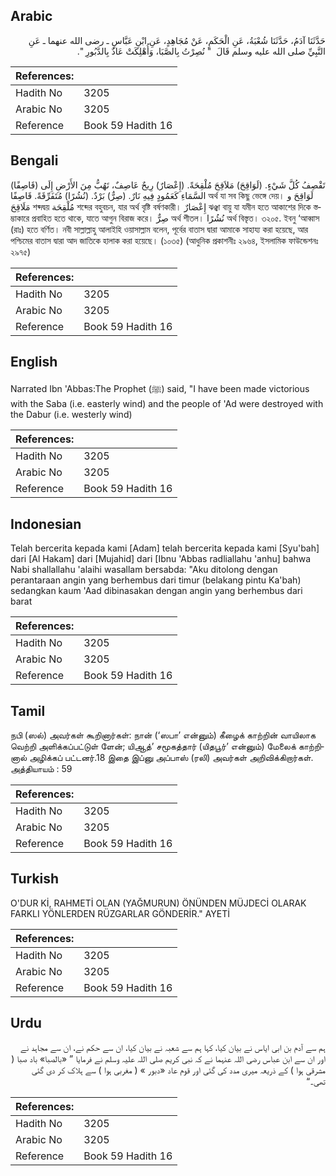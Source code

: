 ## Arabic


<div dir="rtl" lang="ar" style={{fontSize:'larger',backgroundColor:'#f8f9fa',padding:20}}>
حَدَّثَنَا آدَمُ، حَدَّثَنَا شُعْبَةُ، عَنِ الْحَكَمِ، عَنْ مُجَاهِدٍ، عَنِ ابْنِ عَبَّاسٍ ـ رضى الله عنهما ـ عَنِ النَّبِيِّ صلى الله عليه وسلم قَالَ ‏ "‏ نُصِرْتُ بِالصَّبَا، وَأُهْلِكَتْ عَادٌ بِالدَّبُورِ ‏"‏‏.‏
</div>
<div style={{backgroundColor:'#f8f9fa',padding:20, marginBottom: 10}}><table> <thead> <tr> <th>References:</th> <th></th> </tr> </thead> <tbody><tr><td>Hadith No</td><td>3205</td></tr><tr><td>Arabic No</td><td>3205</td></tr><tr><td>Reference</td><td>Book 59 Hadith 16</td></tr></tbody></table></div>

## Bengali


<div dir="ltr" lang="bn" style={{fontSize:'larger',backgroundColor:'#f8f9fa',padding:20}}>
(قَاصِفًا) تَقْصِفُ كُلَّ شَيْءٍ. (لَوَاقِحَ) مَلاَقِحَ مُلْقِحَةً. (إِعْصَارٌ) رِيحٌ عَاصِفٌ، تَهُبُّ مِنَ الأَرْضِ إِلَى السَّمَاءِ كَعَمُودٍ فِيهِ نَارٌ. (صِرٌّ) بَرْدٌ. (نُشُرًا) مُتَفَرِّقَةً. قَاصِفًا অর্থ যা সব কিছু ভেঙ্গে দেয়। لَوَاقِحَ و مَلَاقِحَ শব্দদ্বয় مُلْقِحَة শব্দের বহুবচন, যার অর্থ বৃষ্টি বর্ষণকারী। إِعْصَارٌ ঝঞ্ঝা বায়ু যা যমীন হতে আকাশের দিকে স্তম্ভাকারে প্রবাহিত হতে থাকে, যাতে আগুন বিরাজ করে। صِرٌّ অর্থ শীতল। نُشُرًا অর্থ বিস্তৃত। ৩২০৫. ইবনু ‘আব্বাস (রাঃ) হতে বর্ণিত। নবী সাল্লাল্লাহু আলাইহি ওয়াসাল্লাম বলেন, পূর্বের বাতাস দ্বারা আমাকে সাহায্য করা হয়েছে, আর পশ্চিমের বাতাস দ্বারা আদ জাতিকে হালাক করা হয়েছে। (১০৩৫) (আধুনিক প্রকাশনীঃ ২৯৬৪, ইসলামিক ফাউন্ডেশনঃ ২৯৭৫)
</div>
<div style={{backgroundColor:'#f8f9fa',padding:20, marginBottom: 10}}><table> <thead> <tr> <th>References:</th> <th></th> </tr> </thead> <tbody><tr><td>Hadith No</td><td>3205</td></tr><tr><td>Arabic No</td><td>3205</td></tr><tr><td>Reference</td><td>Book 59 Hadith 16</td></tr></tbody></table></div>

## English


<div dir="ltr" lang="en" style={{fontSize:'larger',backgroundColor:'#f8f9fa',padding:20}}>
Narrated Ibn 'Abbas:The Prophet (ﷺ) said, "I have been made victorious with the Saba (i.e. easterly wind) and the people of 'Ad were destroyed with the Dabur (i.e. westerly wind)
</div>
<div style={{backgroundColor:'#f8f9fa',padding:20, marginBottom: 10}}><table> <thead> <tr> <th>References:</th> <th></th> </tr> </thead> <tbody><tr><td>Hadith No</td><td>3205</td></tr><tr><td>Arabic No</td><td>3205</td></tr><tr><td>Reference</td><td>Book 59 Hadith 16</td></tr></tbody></table></div>

## Indonesian


<div dir="ltr" lang="id" style={{fontSize:'larger',backgroundColor:'#f8f9fa',padding:20}}>
Telah bercerita kepada kami [Adam] telah bercerita kepada kami [Syu'bah] dari [Al Hakam] dari [Mujahid] dari [Ibnu 'Abbas radliallahu 'anhu] bahwa Nabi shallallahu 'alaihi wasallam bersabda: "Aku ditolong dengan perantaraan angin yang berhembus dari timur (belakang pintu Ka'bah) sedangkan kaum 'Aad dibinasakan dengan angin yang berhembus dari barat
</div>
<div style={{backgroundColor:'#f8f9fa',padding:20, marginBottom: 10}}><table> <thead> <tr> <th>References:</th> <th></th> </tr> </thead> <tbody><tr><td>Hadith No</td><td>3205</td></tr><tr><td>Arabic No</td><td>3205</td></tr><tr><td>Reference</td><td>Book 59 Hadith 16</td></tr></tbody></table></div>

## Tamil


<div dir="ltr" lang="ta" style={{fontSize:'larger',backgroundColor:'#f8f9fa',padding:20}}>
நபி (ஸல்) அவர்கள் கூறினார்கள்: நான் (‘ஸபா’ என்னும்) கீழைக் காற்றின் வாயிலாக வெற்றி அளிக்கப்பட்டுள் ளேன்; யிஆத்’ சமூகத்தார் (யிதபூர்’ என்னும்) மேலைக் காற்றினால் அழிக்கப் பட்டனர்.18 இதை இப்னு அப்பாஸ் (ரலி) அவர்கள் அறிவிக்கிறார்கள். அத்தியாயம் : 59
</div>
<div style={{backgroundColor:'#f8f9fa',padding:20, marginBottom: 10}}><table> <thead> <tr> <th>References:</th> <th></th> </tr> </thead> <tbody><tr><td>Hadith No</td><td>3205</td></tr><tr><td>Arabic No</td><td>3205</td></tr><tr><td>Reference</td><td>Book 59 Hadith 16</td></tr></tbody></table></div>

## Turkish


<div dir="ltr" lang="tr" style={{fontSize:'larger',backgroundColor:'#f8f9fa',padding:20}}>
O'DUR Kİ, RAHMETİ OLAN (YAĞMURUN) ÖNÜNDEN MÜJDECİ OLARAK FARKLI YÖNLERDEN RÜZGARLAR GÖNDERİR." AYETİ
</div>
<div style={{backgroundColor:'#f8f9fa',padding:20, marginBottom: 10}}><table> <thead> <tr> <th>References:</th> <th></th> </tr> </thead> <tbody><tr><td>Hadith No</td><td>3205</td></tr><tr><td>Arabic No</td><td>3205</td></tr><tr><td>Reference</td><td>Book 59 Hadith 16</td></tr></tbody></table></div>

## Urdu


<div dir="rtl" lang="ur" style={{fontSize:'larger',backgroundColor:'#f8f9fa',padding:20}}>
ہم سے آدم بن ابی ایاس نے بیان کیا، کہا ہم سے شعبہ نے بیان کیا، ان سے حکم نے، ان سے مجاہد نے اور ان سے ابن عباس رضی اللہ عنہما نے کہ نبی کریم صلی اللہ علیہ وسلم نے فرمایا ” «بالصبا» باد صبا ( مشرقی ہوا ) کے ذریعہ میری مدد کی گئی اور قوم عاد «دبور‏ ‏‏» ( مغربی ہوا ) سے ہلاک کر دی گئی تھی۔“
</div>
<div style={{backgroundColor:'#f8f9fa',padding:20, marginBottom: 10}}><table> <thead> <tr> <th>References:</th> <th></th> </tr> </thead> <tbody><tr><td>Hadith No</td><td>3205</td></tr><tr><td>Arabic No</td><td>3205</td></tr><tr><td>Reference</td><td>Book 59 Hadith 16</td></tr></tbody></table></div>